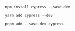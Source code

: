 <Tabs>
  <TabItem value="npm">

```shell
npm install cypress --save-dev
```

  </TabItem>

  <TabItem value="yarn">

```shell
yarn add cypress --dev
```

  </TabItem>

  <TabItem value="pnpm">

```shell
pnpm add --save-dev cypress
```

  </TabItem>
</Tabs>